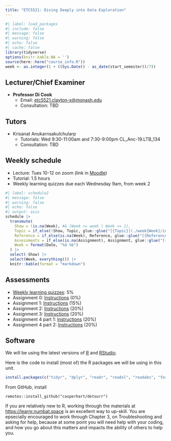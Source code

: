 ```yaml
---
title: "ETC5521: Diving Deeply into Data Exploration"
---
```


```r
#| label: load_packages
#| include: false
#| message: false
#| warning: false
#| echo: false
#| cache: false
library(tidyverse)
options(knitr.kable.NA = '')
source(here::here("course_info.R"))
week <- as.integer(1 + ((Sys.Date() - as_date(start_semester))/7))
```

## Lecturer/Chief Examiner

* **Professor Di Cook**
    - Email: [etc5521.clayton-x@monash.edu](mailto:etc5521.clayton-x@monash.edu) 
    - Consultation: TBD

## Tutors

* Krisanat Anukarnsakulchularp
    - Tutorials: Wed 9:30-11:00am and 7:30-9:00pm CL_Anc-19.LTB_134
    - Consultation: TBD

## Weekly schedule

* Lecture: Tues 10-12 on zoom (link in [Moodle](https://learning.monash.edu/course/view.php?id=18864&section=6))
* Tutorial: 1.5 hours
* Weekly learning quizzes due each Wednesday 9am, from week 2

```r
#| label: schedule2
#| message: false
#| warning: false
#| echo: false
#| output: asis
schedule |>
  transmute(
    Show = !is.na(Week), #& (Week <= week | Week <= 1),
    Topic = if_else(!Show, Topic, glue::glue("[{Topic}](./week{Week}/index.html)")),
    Reference = if_else(is.na(Week), Reference, glue::glue("[{Reference}]({Reference_URL})")),
    Assessments = if_else(is.na(Assignment), Assignment, glue::glue("[{Assignment}]({Link})")),
    Week = format(Date, "%d %b")
  ) |>
  select(-Show) |>
  select(Week, everything()) |>
  knitr::kable(format = "markdown")
```

## Assessments

* [Weekly learning quizzes](https://learning.monash.edu/course/view.php?id=9453&section=20): 5%
* Assignment 0: [Instructions](https://learning.monash.edu/mod/assign/view.php?id=2587915) (0%)
* Assignment 1: [Instructions](https://learning.monash.edu/mod/assign/view.php?id=2966868) (15%)
* Assignment 2: [Instructions](https://learning.monash.edu/mod/assign/view.php?id=2587917) (20%)
* Assignment 3: [Instructions](https://learning.monash.edu/mod/assign/view.php?id=2587917) (20%)
* Assignment 4 part 1: [Instructions](https://learning.monash.edu/mod/assign/view.php?id=2587918) (20%)
* Assignment 4 part 2: [Instructions](https://learning.monash.edu/mod/assign/view.php?id=2587919) (20%)

## Software

We will be using the latest versions of [R](https://cran.rstudio.com) and [RStudio](https://posit.co/download/rstudio-desktop/). 

Here is the code to install (most of) the R packages we will be using in this unit.

```r
install.packages(c("tidyr", "dplyr", "readr", "readxl", "readabs", "forcats", "tsibble", "cubble", "lubridate", "ggplot2", "GGally", "ggthemes", "sugrrants", "ggbeeswarm", "plotly", "gganimate", "tourr", "sugarbag", "tsibbletalk", "visdat", "inspectdf", "naniar", "validate", "vcd", "mvtnorm", "nullabor", "visage", "forecast", "cassowaryr", "brolgar", "palmerpenguins", "housingData",  "broom", "kableExtra", "lvplot", "colorspace", "patchwork"), dependencies=TRUE)
```

From GitHub, install 

```
remotes::install_github("casperhart/detourr")
```

If you are relatively new to R, working through the materials at [https://learnr.numbat.space](https://learnr.numbat.space) is an excellent way to up-skill. You are epsecially encouraged to work through Chapter 3, on Troubleshooting and asking for help, because at some point you will need help with your coding, and how you go about this matters and impacts the ability of others to help you. 

